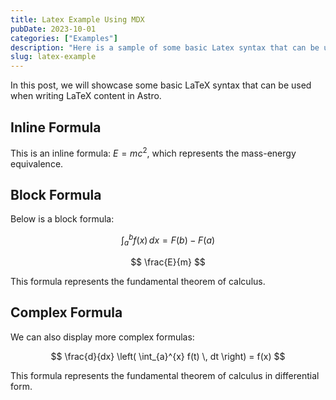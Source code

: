 ```yaml
---
title: Latex Example Using MDX
pubDate: 2023-10-01
categories: ["Examples"]
description: "Here is a sample of some basic Latex syntax that can be used when writing Latex content in Astro."
slug: latex-example
---
```


In this post, we will showcase some basic LaTeX syntax that can be used when writing LaTeX content in Astro.

## Inline Formula

This is an inline formula: $E = mc^2$, which represents the mass-energy equivalence.

## Block Formula

Below is a block formula:

$$
\int_{a}^{b} f(x) \, dx = F(b) - F(a)
$$

$$
\frac{E}{m}
$$

This formula represents the fundamental theorem of calculus.

## Complex Formula

We can also display more complex formulas:

$$
\frac{d}{dx} \left( \int_{a}^{x} f(t) \, dt \right) = f(x)
$$

This formula represents the fundamental theorem of calculus in differential form.
